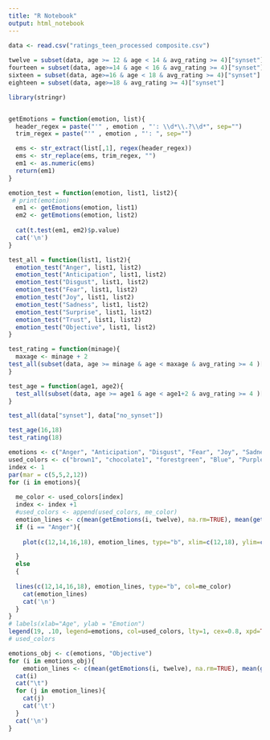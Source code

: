 ```yaml
---
title: "R Notebook"
output: html_notebook
---
```



```r
data <- read.csv("ratings_teen_processed composite.csv")
  
twelve = subset(data, age >= 12 & age < 14 & avg_rating >= 4)["synset"]
fourteen = subset(data, age>=14 & age < 16 & avg_rating >= 4)["synset"]
sixteen = subset(data, age>=16 & age < 18 & avg_rating >= 4)["synset"]
eighteen = subset(data, age>=18 & avg_rating >= 4)["synset"]
```



```r
library(stringr)


getEmotions = function(emotion, list){
  header_regex = paste("'" , emotion , "': \\d*\\.?\\d*", sep="")
  trim_regex = paste("'" , emotion , "': ", sep="")

  ems <- str_extract(list[,1], regex(header_regex))
  ems <- str_replace(ems, trim_regex, "")
  em1 <- as.numeric(ems)
  return(em1)
}

emotion_test = function(emotion, list1, list2){
 # print(emotion)
  em1 <- getEmotions(emotion, list1)
  em2 <- getEmotions(emotion, list2)
  
  cat(t.test(em1, em2)$p.value)
  cat('\n')
}

test_all = function(list1, list2){
  emotion_test("Anger", list1, list2)
  emotion_test("Anticipation", list1, list2)
  emotion_test("Disgust", list1, list2)
  emotion_test("Fear", list1, list2)
  emotion_test("Joy", list1, list2)
  emotion_test("Sadness", list1, list2)
  emotion_test("Surprise", list1, list2)
  emotion_test("Trust", list1, list2)
  emotion_test("Objective", list1, list2)
}

test_rating = function(minage){
  maxage <- minage + 2
test_all(subset(data, age >= minage & age < maxage & avg_rating >= 4 )["synset"], subset(data, age >= minage & age < maxage & avg_rating <= 2.5 )["synset"])
}

test_age = function(age1, age2){
  test_all(subset(data, age >= age1 & age < age1+2 & avg_rating >= 4 )["synset"], subset(data, age >= age2 & age < age2+2 & avg_rating >= 4 )["synset"])
}

test_all(data["synset"], data["no_synset"])

test_age(16,18)
test_rating(18)
```
```r
emotions <- c("Anger", "Anticipation", "Disgust", "Fear", "Joy", "Sadness", "Surprise", "Trust")
used_colors <- c("brown1", "chocolate1", "forestgreen", "Blue", "Purple", "Black", "deeppink4", "cyan4")
index <- 1
par(mar = c(5,5,2,12))
for (i in emotions){
  
  me_color <- used_colors[index]
  index <- index +1
  #used_colors <- append(used_colors, me_color)
  emotion_lines <- c(mean(getEmotions(i, twelve), na.rm=TRUE), mean(getEmotions(i, fourteen), na.rm=TRUE), mean(getEmotions(i, sixteen), na.rm=TRUE), mean(getEmotions(i, eighteen), na.rm=TRUE))
  if (i == "Anger"){
    
    plot(c(12,14,16,18), emotion_lines, type="b", xlim=c(12,18), ylim=c(0,0.10), col=me_color, xlab = "Age", ylab="Emotion")

  }
  else
  {
    
  lines(c(12,14,16,18), emotion_lines, type="b", col=me_color)
    cat(emotion_lines)
    cat('\n')
  }
}
# labels(xlab="Age", ylab = "Emotion")
legend(19, .10, legend=emotions, col=used_colors, lty=1, cex=0.8, xpd=TRUE)
# used_colors
```
```r
emotions_obj <- c(emotions, "Objective")
for (i in emotions_obj){
    emotion_lines <- c(mean(getEmotions(i, twelve), na.rm=TRUE), mean(getEmotions(i, fourteen), na.rm=TRUE), mean(getEmotions(i, sixteen), na.rm=TRUE), mean(getEmotions(i, eighteen), na.rm=TRUE))
  cat(i)
  cat("\t")
  for (j in emotion_lines){
    cat(j)
    cat('\t')
  }
  cat('\n')
}
```


